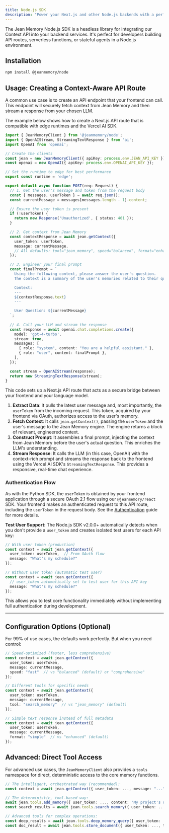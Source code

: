 ```yaml
---
title: Node.js SDK
description: "Power your Next.js and other Node.js backends with a perfect memory."
---
```


The Jean Memory Node.js SDK is a headless library for integrating our Context API into your backend services. It's perfect for developers building API routes, serverless functions, or stateful agents in a Node.js environment.

## Installation

```bash
npm install @jeanmemory/node
```

## Usage: Creating a Context-Aware API Route

A common use case is to create an API endpoint that your frontend can call. This endpoint will securely fetch context from Jean Memory and then stream a response from your chosen LLM.

The example below shows how to create a Next.js API route that is compatible with edge runtimes and the Vercel AI SDK.

```typescript {{ title: 'pages/api/chat.ts' }}
import { JeanMemoryClient } from '@jeanmemory/node';
import { OpenAIStream, StreamingTextResponse } from 'ai';
import OpenAI from 'openai';

// Create the clients
const jean = new JeanMemoryClient({ apiKey: process.env.JEAN_API_KEY });
const openai = new OpenAI({ apiKey: process.env.OPENAI_API_KEY });

// Set the runtime to edge for best performance
export const runtime = 'edge';

export default async function POST(req: Request) {
  // 1. Get the user's message and token from the request body
  const { messages, userToken } = await req.json();
  const currentMessage = messages[messages.length - 1].content;

  // Ensure the user token is present
  if (!userToken) {
    return new Response('Unauthorized', { status: 401 });
  }

  // 2. Get context from Jean Memory
  const contextResponse = await jean.getContext({
    user_token: userToken,
    message: currentMessage,
    // All defaults: tool="jean_memory", speed="balanced", format="enhanced"
  });

  // 3. Engineer your final prompt
  const finalPrompt = `
    Using the following context, please answer the user's question.
    The context is a summary of the user's memories related to their question.

    Context:
    ---
    ${contextResponse.text}
    ---

    User Question: ${currentMessage}
  `;
  
  // 4. Call your LLM and stream the response
  const response = await openai.chat.completions.create({
    model: 'gpt-4-turbo',
    stream: true,
    messages: [
      { role: "system", content: "You are a helpful assistant." },
      { role: "user", content: finalPrompt },
    ],
  });

  const stream = OpenAIStream(response);
  return new StreamingTextResponse(stream);
}
```

This code sets up a Next.js API route that acts as a secure bridge between your frontend and your language model.
1.  **Extract Data**: It pulls the latest user message and, most importantly, the `userToken` from the incoming request. This token, acquired by your frontend via OAuth, authorizes access to the user's memory.
2.  **Fetch Context**: It calls `jean.getContext()`, passing the `userToken` and the user's message to the Jean Memory engine. The engine returns a block of relevant, engineered context.
3.  **Construct Prompt**: It assembles a final prompt, injecting the context from Jean Memory before the user's actual question. This enriches the LLM's understanding.
4.  **Stream Response**: It calls the LLM (in this case, OpenAI) with the context-rich prompt and streams the response back to the frontend using the Vercel AI SDK's `StreamingTextResponse`. This provides a responsive, real-time chat experience.

### Authentication Flow

As with the Python SDK, the `userToken` is obtained by your frontend application through a secure OAuth 2.1 flow using our `@jeanmemory/react` SDK. Your frontend makes an authenticated request to this API route, including the `userToken` in the request body. See the [Authentication](/authentication) guide for more details.

**Test User Support:** The Node.js SDK v2.0.0+ automatically detects when you don't provide a `user_token` and creates isolated test users for each API key:

```typescript
// With user token (production)
const context = await jean.getContext({
  user_token: userToken,  // From OAuth flow
  message: "What's my schedule?"
});

// Without user token (automatic test user)
const context = await jean.getContext({
  // user_token automatically set to test user for this API key
  message: "What's my schedule?"
});
```

This allows you to test core functionality immediately without implementing full authentication during development.

---

## Configuration Options (Optional)

For 99% of use cases, the defaults work perfectly. But when you need control:

```typescript
// Speed-optimized (faster, less comprehensive)
const context = await jean.getContext({
  user_token: userToken,
  message: currentMessage,
  speed: "fast"  // vs "balanced" (default) or "comprehensive"
});

// Different tools for specific needs
const context = await jean.getContext({
  user_token: userToken,
  message: currentMessage,
  tool: "search_memory"  // vs "jean_memory" (default)
});

// Simple text response instead of full metadata
const context = await jean.getContext({
  user_token: userToken,
  message: currentMessage,
  format: "simple"  // vs "enhanced" (default)
});
```

## Advanced: Direct Tool Access

For advanced use cases, the `JeanMemoryClient` also provides a `tools` namespace for direct, deterministic access to the core memory functions.

```typescript
// The intelligent, orchestrated way (recommended):
const context = await jean.getContext({ user_token: ..., message: "..." });

// The deterministic, tool-based way:
await jean.tools.add_memory({ user_token: ..., content: "My project's deadline is next Friday." });
const search_results = await jean.tools.search_memory({ user_token: ..., query: "project deadlines" });

// Advanced tools for complex operations:
const deep_results = await jean.tools.deep_memory_query({ user_token: ..., query: "complex relationship query" });
const doc_result = await jean.tools.store_document({ user_token: ..., title: "Meeting Notes", content: "...", document_type: "markdown" });
```
